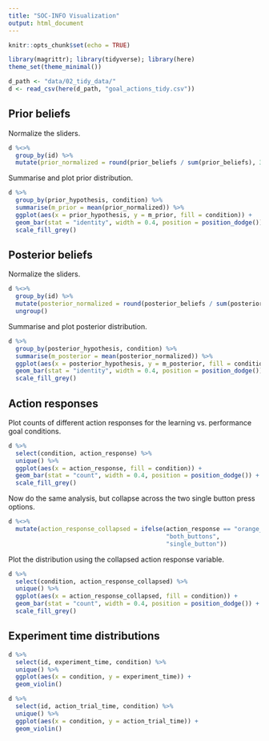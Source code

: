 ```yaml
---
title: "SOC-INFO Visualization"
output: html_document
---
```


```r
knitr::opts_chunk$set(echo = TRUE)
```

```r
library(magrittr); library(tidyverse); library(here) 
theme_set(theme_minimal())
```

```r
d_path <- "data/02_tidy_data/"
d <- read_csv(here(d_path, "goal_actions_tidy.csv"))
```

## Prior beliefs

Normalize the sliders.

```r
d %<>% 
  group_by(id) %>% 
  mutate(prior_normalized = round(prior_beliefs / sum(prior_beliefs), 3)) 
```

Summarise and plot prior distribution.

```r
d %>% 
  group_by(prior_hypothesis, condition) %>% 
  summarise(m_prior = mean(prior_normalized)) %>% 
  ggplot(aes(x = prior_hypothesis, y = m_prior, fill = condition)) +
  geom_bar(stat = "identity", width = 0.4, position = position_dodge()) +
  scale_fill_grey()
```

## Posterior beliefs

Normalize the sliders.

```r
d %<>% 
  group_by(id) %>% 
  mutate(posterior_normalized = round(posterior_beliefs / sum(posterior_beliefs), 3)) %>% 
  ungroup()
```

Summarise and plot posterior distribution.

```r
d %>% 
  group_by(posterior_hypothesis, condition) %>% 
  summarise(m_posterior = mean(posterior_normalized)) %>% 
  ggplot(aes(x = posterior_hypothesis, y = m_posterior, fill = condition)) +
  geom_bar(stat = "identity", width = 0.4, position = position_dodge()) +
  scale_fill_grey()
```

## Action responses 

Plot counts of different action responses for the learning vs. performance goal conditions.

```r
d %>% 
  select(condition, action_response) %>% 
  unique() %>% 
  ggplot(aes(x = action_response, fill = condition)) +
  geom_bar(stat = "count", width = 0.4, position = position_dodge()) +
  scale_fill_grey()
```

Now do the same analysis, but collapse across the two single button press options. 

```r
d %<>% 
  mutate(action_response_collapsed = ifelse(action_response == "orange_and_purple", 
                                            "both_buttons", 
                                            "single_button"))
```

Plot the distribution using the collapsed action response variable.

```r
d %>% 
  select(condition, action_response_collapsed) %>% 
  unique() %>% 
  ggplot(aes(x = action_response_collapsed, fill = condition)) +
  geom_bar(stat = "count", width = 0.4, position = position_dodge()) +
  scale_fill_grey()
```

## Experiment time distributions

```r
d %>% 
  select(id, experiment_time, condition) %>% 
  unique() %>% 
  ggplot(aes(x = condition, y = experiment_time)) +
  geom_violin()
```

```r
d %>% 
  select(id, action_trial_time, condition) %>% 
  unique() %>% 
  ggplot(aes(x = condition, y = action_trial_time)) +
  geom_violin()
```

